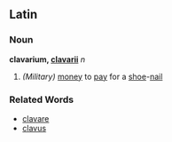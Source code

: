 ==Latin==

===Noun===
'''clavarium, [[Wiktionary Appendix:Latin second declension|clavarii]]''' ''n''

# ''(Military)'' [[money]] to [[pay]] for a [[shoe]]-[[nail]]

===Related Words===
*[[clavare]]
*[[clavus]]
